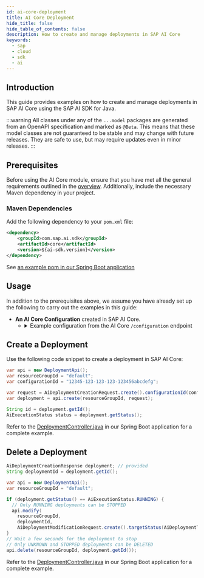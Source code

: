 ```yaml
---
id: ai-core-deployment
title: AI Core Deployment
hide_title: false
hide_table_of_contents: false
description: How to create and manage deployments in SAP AI Core
keywords:
  - sap
  - cloud
  - sdk
  - ai
---
```


## Introduction

This guide provides examples on how to create and manage deployments in SAP AI Core using the SAP AI SDK for Java.

:::warning
All classes under any of the `...model` packages are generated from an OpenAPI specification and marked as `@Beta`.
This means that these model classes are not guaranteed to be stable and may change with future releases.
They are safe to use, but may require updates even in minor releases.
:::

## Prerequisites

Before using the AI Core module, ensure that you have met all the general requirements outlined in the [overview](../overview-cloud-sdk-for-ai-java#general-requirements).
Additionally, include the necessary Maven dependency in your project.

### Maven Dependencies

Add the following dependency to your `pom.xml` file:

```xml
<dependency>
    <groupId>com.sap.ai.sdk</groupId>
    <artifactId>core</artifactId>
    <version>${ai-sdk.version}</version>
</dependency>
```

See [an example pom in our Spring Boot application](https://github.com/SAP/ai-sdk-java/tree/main/sample-code/spring-app/pom.xml)

## Usage

In addition to the prerequisites above, we assume you have already set up the following to carry out the examples in this guide:

<!-- prettier-ignore-start-->

- **An AI Core Configuration** created in SAP AI Core.
  - <details>
    <summary>Example configuration from the AI Core <code>/configuration</code> endpoint</summary>
    ```json
    {
      "createdAt": "2024-07-03T12:44:08Z",
      "executableId": "azure-openai",
      "id": "12345-123-123-123-123456abcdefg",
      "inputArtifactBindings": [],
      "name": "gpt-4o-mini",
      "parameterBindings": [
        {
          "key": "modelName",
          "value": "gpt-4o-mini"
        },
        {
          "key": "modelVersion",
          "value": "latest"
        }
      ],
      "scenarioId": "foundation-models"
    }
    ```
    </details>

<!-- prettier-ignore-end-->

## Create a Deployment

Use the following code snippet to create a deployment in SAP AI Core:

```java
var api = new DeploymentApi();
var resourceGroupId = "default";
var configurationId = "12345-123-123-123-123456abcdefg";

var request = AiDeploymentCreationRequest.create().configurationId(configurationId);
var deployment = api.create(resourceGroupId, request);

String id = deployment.getId();
AiExecutionStatus status = deployment.getStatus();
```

Refer to the [DeploymentController.java](https://github.com/SAP/ai-sdk-java/tree/main/sample-code/spring-app/src/main/java/com/sap/ai/sdk/app/controllers/DeploymentController.java) in our Spring Boot application for a complete example.

## Delete a Deployment

```java
AiDeploymentCreationResponse deployment; // provided
String deploymentId = deployment.getId();

var api = new DeploymentApi();
var resourceGroupId = "default";

if (deployment.getStatus() == AiExecutionStatus.RUNNING) {
  // Only RUNNING deployments can be STOPPED
  api.modify(
    resourceGroupId,
    deploymentId,
    AiDeploymentModificationRequest.create().targetStatus(AiDeploymentTargetStatus.STOPPED));
}
// Wait a few seconds for the deployment to stop
// Only UNKNOWN and STOPPED deployments can be DELETED
api.delete(resourceGroupId, deployment.getId());
```

Refer to the [DeploymentController.java](https://github.com/SAP/ai-sdk-java/tree/main/sample-code/spring-app/src/main/java/com/sap/ai/sdk/app/controllers/DeploymentController.java) in our Spring Boot application for a complete example.
